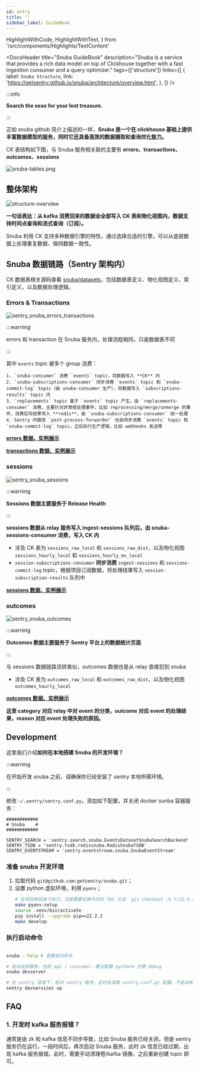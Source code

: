 ```yaml
---
id: entry
title: ''
sidebar_label: GuideBook
---
```


  HighlightWithCode,
  HighlightWithText,
} from '/src/components/Highlights/TextContent'

<DocsHeader
  title="Snuba GuideBook"
  description="Snuba is a service that provides a rich data model on top of Clickhouse together with a fast ingestion consumer and a query optimizer."
  tags={['structure']}
  links={[
    {
      label: `Snuba Structure`,
      link: 'https://getsentry.github.io/snuba/architecture/overview.html',
    },
  ]}
/>

:::info

**Search the seas for your lost treasure.**

:::

正如 snuba github 简介上描述的一样，**Snuba 是一个在 clickhouse 基础上提供丰富数据模型的服务，同时它还具备高效的数据摄取和查询优化能力。**

CK 表结构如下图，与 Snuba 服务相关联的主要有 **errors、transactions、outcomes、sessions**

![snuba-tables.png](https://img.joyjoy.cc/project/snuba-tables.png)

## 整体架构

![structure-overview](https://getsentry.github.io/snuba/_images/overview.png)

**一句话表达：从 kafka 消费回来的数据会全部写入 CK 表和物化视图内，数据支持时间点查询和流式查询（订阅）。**

Snuba 利用 CK 支持多种数据引擎的特性，通过选择合适的引擎，可以从底层数据上处理重复数据、保持数据一致性。

## Snuba 数据链路（Sentry 架构内）

CK 数据表相关源码查看 [snuba/datasets](https://github.com/getsentry/snuba/tree/21.9.0/snuba/datasets)，包括数据表定义、物化视图定义、索引定义，以及数据处理逻辑。

### Errors & Transactions

![sentry_snuba_errors_transactions](https://getsentry.github.io/snuba/_images/errors_transactions_deployment.png)

:::warning

errors 和 transaction 在 Snuba 服务内，处理流程相同，只是数据表不同

:::

其中 `events` topic 被多个 group 消费：

    1. `snuba-consumer` 消费 `events` topic，将数据写入 **CK** 内
    2. `snuba-subscriptions-consumer` 同步消费 `events` topic 和 `snuba-commit-log` topic（由 snuba-consumer 生产），将数据写入 `subscriptions-results` topic 内
    3. `replacements` topic 基于 `events` topic 产生，由 `replacements-consumer` 消费，主要针对非常规处理事件，比如 reprocessing/merge/unmerge 的事件，消费后将结果写入 **redis**，由 `snuba-subscriptions-consumer` 统一处理
    4. Sentry 内服务 `post-process-forwarder` 也会同步消费 `events` topic 和 `snuba-commit-log` topic，之后执行生产逻辑，比如 webhooks 发送等

[**errors 数据、实例展示**](https://github.com/YaYaPao/docscripts/blob/main/sentry/data/ck.md#errors)

[**transactions 数据、实例展示**](https://github.com/YaYaPao/docscripts/blob/main/sentry/data/ck.md#transactions)

### sessions

![sentry_snuba_sessions](https://getsentry.github.io/snuba/_images/sessions_deployment.png)

:::warning

**Sessions 数据主要服务于 Release Health**

:::

**sessions 数据从 relay 服务写入 ingest-sessions 队列后，由 snuba-sessions-consumer 消费，写入 CK 内**

- 涉及 CK 表为 `sessions_raw_local` 和 `sessions_raw_dist`，以及物化视图 `sessions_hourly_local` 和 `sessions_hourly_mv_local`
- `session-subscriptions-consumer` **同步消费** `ingest-sessions` 和 `sessions-commit-log` topic，根据项目订阅数据，将处理结果写入 `session-subscription-results` 队列中

[**sessions 数据、实例展示**](https://github.com/YaYaPao/docscripts/blob/main/sentry/data/ck.md#sessions)

### outcomes

![sentry_snuba_outcomes](https://getsentry.github.io/snuba/_images/outcomes_deployment.png)

:::warning

**Outcomes 数据主要服务于 Sentry 平台上的数据统计页面**

:::

与 sessions 数据链路流转类似，outcomes 数据也是从 relay 直接怼到 snuba

- 涉及 CK 表为 `outcomes_raw_local` 和 `outcomes_raw_dist`，以及物化视图 `outcomes_hourly_local`

[**outcomes 数据、实例展示**](https://github.com/YaYaPao/docscripts/blob/main/sentry/data/ck.md#outcomes)

**这里 category 对应 relay 中对 event 的分类，outcome 对应 event 的处理结果，reason 对应 event 处理失败的原因。**

## Development

这里我们介绍**如何在本地搭建 Snuba 的开发环境？**

:::warning

在开始开发 snuba 之前，请确保你已经安装了 sentry 本地所需环境。

:::

修改 `~/.sentry/sentry.conf.py`，添加如下配置，并关闭 docker sunba 容器服务：

```
############
# Snuba    #
############

SENTRY_SEARCH = 'sentry.search.snuba.EventsDatasetSnubaSearchBackend'
SENTRY_TSDB = 'sentry.tsdb.redissnuba.RedisSnubaTSDB'
SENTRY_EVENTSTREAM = 'sentry.eventstream.snuba.SnubaEventStream'

```

### 准备 snuba 开发环境

1. 拉取代码 `git@github.com:getsentry/snuba.git`；
2. 设置 python 虚拟环境，利用 `pyenv`；
   ```sh
   # 在项目根目录下执行，可能需要切换不同的 TAG 分支 `git checkout -b t/21.9.0 21.9.0`
   make pyenv-setup
   source .venv/bin/activate
   pip install --upgrade pip==22.2.2
   make develop
   ```

### 执行启动命令

```sh

snuba --help # 查看启动命令

# 启动全部服务，包括 api / consumer。建议配置 pycharm 方便 debug
snuba devserver

# 在 sentry 目录下，启动 sentry 服务，此时会读取 sentry.conf.py 配置，不启动本身的 snuba 服务
sentry devservices up


```

## FAQ

### 1. 开发时 kafka 服务报错？

通常是由 zk 和 kafka 信息不同步导致，比如 Snuba 服务已经关闭，但是 sentry 服务仍在运行，一段时间后，再次启动 Snuba 服务，此时 zk 信息已经过期，出现 kafka 服务报错。此时，需要手动清理卷/kafka 镜像，之后重新创建 topic 即可。
